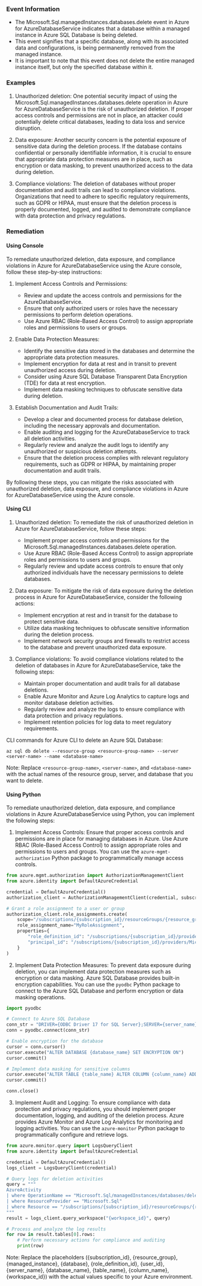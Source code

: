 
### Event Information

- The Microsoft.Sql.managedInstances.databases.delete event in Azure for AzureDatabaseService indicates that a database within a managed instance in Azure SQL Database is being deleted.
- This event signifies that a specific database, along with its associated data and configurations, is being permanently removed from the managed instance.
- It is important to note that this event does not delete the entire managed instance itself, but only the specified database within it.


### Examples

1. Unauthorized deletion: One potential security impact of using the Microsoft.Sql.managedInstances.databases.delete operation in Azure for AzureDatabaseService is the risk of unauthorized deletion. If proper access controls and permissions are not in place, an attacker could potentially delete critical databases, leading to data loss and service disruption.

2. Data exposure: Another security concern is the potential exposure of sensitive data during the deletion process. If the database contains confidential or personally identifiable information, it is crucial to ensure that appropriate data protection measures are in place, such as encryption or data masking, to prevent unauthorized access to the data during deletion.

3. Compliance violations: The deletion of databases without proper documentation and audit trails can lead to compliance violations. Organizations that need to adhere to specific regulatory requirements, such as GDPR or HIPAA, must ensure that the deletion process is properly documented, logged, and audited to demonstrate compliance with data protection and privacy regulations.

### Remediation

#### Using Console

To remediate unauthorized deletion, data exposure, and compliance violations in Azure for AzureDatabaseService using the Azure console, follow these step-by-step instructions:

1. Implement Access Controls and Permissions:
   - Review and update the access controls and permissions for the AzureDatabaseService.
   - Ensure that only authorized users or roles have the necessary permissions to perform deletion operations.
   - Use Azure RBAC (Role-Based Access Control) to assign appropriate roles and permissions to users or groups.

2. Enable Data Protection Measures:
   - Identify the sensitive data stored in the databases and determine the appropriate data protection measures.
   - Implement encryption for data at rest and in transit to prevent unauthorized access during deletion.
   - Consider using Azure SQL Database Transparent Data Encryption (TDE) for data at rest encryption.
   - Implement data masking techniques to obfuscate sensitive data during deletion.

3. Establish Documentation and Audit Trails:
   - Develop a clear and documented process for database deletion, including the necessary approvals and documentation.
   - Enable auditing and logging for the AzureDatabaseService to track all deletion activities.
   - Regularly review and analyze the audit logs to identify any unauthorized or suspicious deletion attempts.
   - Ensure that the deletion process complies with relevant regulatory requirements, such as GDPR or HIPAA, by maintaining proper documentation and audit trails.

By following these steps, you can mitigate the risks associated with unauthorized deletion, data exposure, and compliance violations in Azure for AzureDatabaseService using the Azure console.

#### Using CLI

1. Unauthorized deletion: To remediate the risk of unauthorized deletion in Azure for AzureDatabaseService, follow these steps:
   - Implement proper access controls and permissions for the Microsoft.Sql.managedInstances.databases.delete operation.
   - Use Azure RBAC (Role-Based Access Control) to assign appropriate roles and permissions to users and groups.
   - Regularly review and update access controls to ensure that only authorized individuals have the necessary permissions to delete databases.

2. Data exposure: To mitigate the risk of data exposure during the deletion process in Azure for AzureDatabaseService, consider the following actions:
   - Implement encryption at rest and in transit for the database to protect sensitive data.
   - Utilize data masking techniques to obfuscate sensitive information during the deletion process.
   - Implement network security groups and firewalls to restrict access to the database and prevent unauthorized data exposure.

3. Compliance violations: To avoid compliance violations related to the deletion of databases in Azure for AzureDatabaseService, take the following steps:
   - Maintain proper documentation and audit trails for all database deletions.
   - Enable Azure Monitor and Azure Log Analytics to capture logs and monitor database deletion activities.
   - Regularly review and analyze the logs to ensure compliance with data protection and privacy regulations.
   - Implement retention policies for log data to meet regulatory requirements.

CLI commands for Azure CLI to delete an Azure SQL Database:
```
az sql db delete --resource-group <resource-group-name> --server <server-name> --name <database-name>
```
Note: Replace `<resource-group-name>`, `<server-name>`, and `<database-name>` with the actual names of the resource group, server, and database that you want to delete.

#### Using Python

To remediate unauthorized deletion, data exposure, and compliance violations in Azure AzureDatabaseService using Python, you can implement the following steps:

1. Implement Access Controls: Ensure that proper access controls and permissions are in place for managing databases in Azure. Use Azure RBAC (Role-Based Access Control) to assign appropriate roles and permissions to users and groups. You can use the `azure-mgmt-authorization` Python package to programmatically manage access controls.

```python
from azure.mgmt.authorization import AuthorizationManagementClient
from azure.identity import DefaultAzureCredential

credential = DefaultAzureCredential()
authorization_client = AuthorizationManagementClient(credential, subscription_id)

# Grant a role assignment to a user or group
authorization_client.role_assignments.create(
    scope="/subscriptions/{subscription_id}/resourceGroups/{resource_group}/providers/Microsoft.Sql/managedInstances/{managed_instance}/databases/{database}",
    role_assignment_name="MyRoleAssignment",
    properties={
        "role_definition_id": "/subscriptions/{subscription_id}/providers/Microsoft.Authorization/roleDefinitions/{role_definition_id}",
        "principal_id": "/subscriptions/{subscription_id}/providers/Microsoft.Azure.ActiveDirectory/users/{user_id}"
    }
)
```

2. Implement Data Protection Measures: To prevent data exposure during deletion, you can implement data protection measures such as encryption or data masking. Azure SQL Database provides built-in encryption capabilities. You can use the `pyodbc` Python package to connect to the Azure SQL Database and perform encryption or data masking operations.

```python
import pyodbc

# Connect to Azure SQL Database
conn_str = "DRIVER={ODBC Driver 17 for SQL Server};SERVER={server_name}.database.windows.net;DATABASE={database_name};UID={username};PWD={password}"
conn = pyodbc.connect(conn_str)

# Enable encryption for the database
cursor = conn.cursor()
cursor.execute("ALTER DATABASE {database_name} SET ENCRYPTION ON")
cursor.commit()

# Implement data masking for sensitive columns
cursor.execute("ALTER TABLE {table_name} ALTER COLUMN {column_name} ADD MASKED WITH (FUNCTION = 'email()')")
cursor.commit()

conn.close()
```

3. Implement Audit and Logging: To ensure compliance with data protection and privacy regulations, you should implement proper documentation, logging, and auditing of the deletion process. Azure provides Azure Monitor and Azure Log Analytics for monitoring and logging activities. You can use the `azure-monitor` Python package to programmatically configure and retrieve logs.

```python
from azure.monitor.query import LogsQueryClient
from azure.identity import DefaultAzureCredential

credential = DefaultAzureCredential()
logs_client = LogsQueryClient(credential)

# Query logs for deletion activities
query = """
AzureActivity
| where OperationName == "Microsoft.Sql/managedInstances/databases/delete"
| where ResourceProvider == "Microsoft.Sql"
| where Resource == "/subscriptions/{subscription_id}/resourceGroups/{resource_group}/providers/Microsoft.Sql/managedInstances/{managed_instance}/databases/{database}"
"""
result = logs_client.query_workspace("{workspace_id}", query)

# Process and analyze the log results
for row in result.tables[0].rows:
    # Perform necessary actions for compliance and auditing
    print(row)
```

Note: Replace the placeholders ({subscription_id}, {resource_group}, {managed_instance}, {database}, {role_definition_id}, {user_id}, {server_name}, {database_name}, {table_name}, {column_name}, {workspace_id}) with the actual values specific to your Azure environment.

